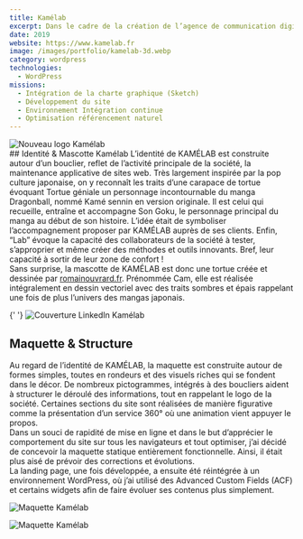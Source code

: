 ```yaml
---
title: Kamélab
excerpt: Dans le cadre de la création de l’agence de communication digitale KAMÉLAB, j’ai été sollicité pour intégrer un site vitrine des activités de la société. La conception de ce site a été réalisée de concert avec le webdesigner qui en a créé la maquette (romainouvrard.fr) ainsi qu’un consultant en webmarketing (johebert.fr) garant de l’optimisation des contenus. Nous avons choisi de réaliser une landing page amenée à évoluer dans le temps. Cette page se verra enrichie dans un avenir proche par plusieurs autres pages spécifiques aux compétences mise en avant par la société.
date: 2019
website: https://www.kamelab.fr
image: /images/portfolio/kamelab-3d.webp
category: wordpress
technologies:
  - WordPress
missions:
  - Intégration de la charte graphique (Sketch)
  - Développement du site
  - Environnement Intégration continue
  - Optimisation référencement naturel
---
```


<div className="flex space-x-4">
  <div className="flex-none mt-6">
    <Image
      src="/images/portfolio/content/logo-kamelab-rounded2.webp"
      alt="Nouveau logo Kamélab"
      width={330}
      height={280}
    />

  </div>
  <div>
    ## Identité & Mascotte Kamélab
    L’identité de KAMÉLAB est construite autour d’un bouclier, reflet de l’activité principale de la société, la maintenance applicative de sites web. Très largement inspirée par la pop culture japonaise, on y reconnaît les traits d’une carapace de tortue évoquant Tortue géniale un personnage incontournable du manga Dragonball, nommé Kamé sennin en version originale. Il est celui qui recueille, entraîne et accompagne Son Goku, le personnage principal du manga au début de son histoire. L’idée était de symboliser l’accompagnement proposer par KAMÉLAB auprès de ses clients. Enfin, “Lab” évoque la capacité des collaborateurs de la société à tester, s’approprier et même créer des méthodes et outils innovants. Bref, leur capacité à sortir de leur zone de confort !
  </div>
</div>

<div className="text-center mt-8">
  Sans surprise, la mascotte de KAMÉLAB est donc une tortue créée et dessinée par <a href="https://www.romainouvrard.fr" className="text-orange" target="_blank">romainouvrard.fr</a>. Prénommée Cam, elle est réalisée intégralement en dessin vectoriel avec des traits sombres et épais rappelant une fois de plus l’univers des mangas japonais.

{' '}
<Image
  src='/images/portfolio/content/kamelab_couv_linkedin.webp'
  alt='Couverture LinkedIn Kamélab'
  width={1024}
  height={512}
/>

</div>

## Maquette & Structure

<div className="flex space-x-4">
  <div className="pt-4 space-y-4">
    <div>Au regard de l’identité de KAMÉLAB, la maquette est construite autour de formes simples, toutes en rondeurs et des visuels riches qui se fondent dans le décor. De nombreux pictogrammes, intégrés à des boucliers aident à structurer le déroulé des informations, tout en rappelant le logo de la société. Certaines sections du site sont réalisées de manière figurative comme la présentation d’un service 360° où une animation vient appuyer le propos.</div>
    <div>Dans un souci de rapidité de mise en ligne et dans le but d’apprécier le comportement du site sur tous les navigateurs et tout optimiser, j’ai décidé de concevoir la maquette statique entièrement fonctionnelle. Ainsi, il était plus aisé de prévoir des corrections et évolutions.</div>
    <div>La landing page, une fois développée, a ensuite été réintégrée à un environnement WordPress, où j’ai utilisé des Advanced Custom Fields (ACF) et certains widgets afin de faire évoluer ses contenus plus simplement.</div>
  </div>

  <Image
    src="/images/portfolio/kamelab-3d.webp"
    alt="Maquette Kamélab"
    width={512}
    height={1024}
    className="flex-none"
  />
</div>

<Image
  src='/images/portfolio/content/TEAM-kamelab.webp'
  alt='Maquette Kamélab'
  width={1024}
  height={630}
  className='mt-8'
/>

